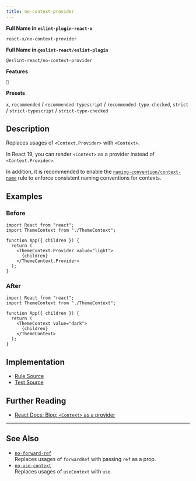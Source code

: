 ```yaml
---
title: no-context-provider
---
```


**Full Name in `eslint-plugin-react-x`**

```plain copy
react-x/no-context-provider
```

**Full Name in `@eslint-react/eslint-plugin`**

```plain copy
@eslint-react/no-context-provider
```

**Features**

`🔄`

**Presets**

`x`, `recommended` / `recommended-typescript` / `recommended-type-checked`, `strict` / `strict-typescript` / `strict-type-checked`

## Description

Replaces usages of `<Context.Provider>` with `<Context>`.

In React 19, you can render `<Context>` as a provider instead of `<Context.Provider>`.

In addition, it is recommended to enable the [`naming-convention/context-name`](./naming-convention-context-name) rule to enforce consistent naming conventions for contexts.

## Examples

### Before

```tsx
import React from "react";
import ThemeContext from "./ThemeContext";

function App({ children }) {
  return (
    <ThemeContext.Provider value="light">
      {children}
    </ThemeContext.Provider>
  );
}
```

### After

```tsx
import React from "react";
import ThemeContext from "./ThemeContext";

function App({ children }) {
  return (
    <ThemeContext value="dark">
      {children}
    </ThemeContext>
  );
}
```

## Implementation

- [Rule Source](https://github.com/Rel1cx/eslint-react/tree/main/packages/plugins/eslint-plugin-react-x/src/rules/no-context-provider.ts)
- [Test Source](https://github.com/Rel1cx/eslint-react/tree/main/packages/plugins/eslint-plugin-react-x/src/rules/no-context-provider.spec.ts)

## Further Reading

- [React Docs: Blog: `<Context>` as a provider](https://react.dev/blog/2024/12/05/react-19#context-as-a-provider)

---

## See Also

- [`no-forward-ref`](./no-forward-ref)\
  Replaces usages of `forwardRef` with passing `ref` as a prop.
- [`no-use-context`](./no-use-context)\
  Replaces usages of `useContext` with `use`.

